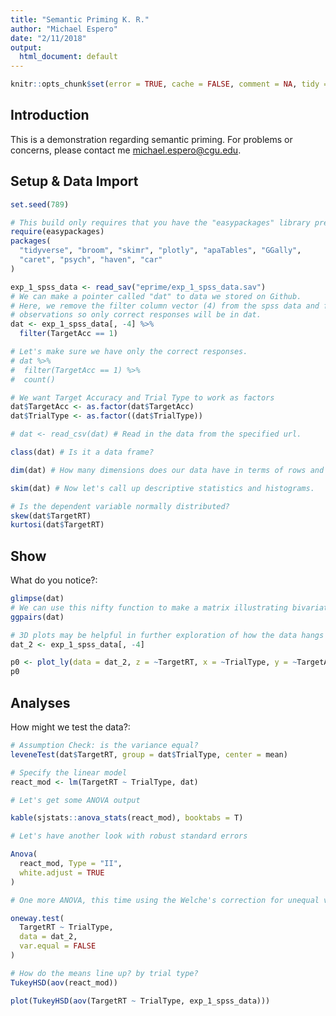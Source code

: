 ```yaml
---
title: "Semantic Priming K. R."
author: "Michael Espero"
date: "2/11/2018"
output:
  html_document: default
---
```


```r
knitr::opts_chunk$set(error = TRUE, cache = FALSE, comment = NA, tidy = TRUE)
```

## Introduction

This is a demonstration regarding semantic priming. For problems or concerns, please contact me <michael.espero@cgu.edu>.

## Setup & Data Import
```r
set.seed(789)

# This build only requires that you have the "easypackages" library pre-installed. If it throws and error, try installing "easypackages" with install.packages()
require(easypackages)
packages(
  "tidyverse", "broom", "skimr", "plotly", "apaTables", "GGally",
  "caret", "psych", "haven", "car"
)

exp_1_spss_data <- read_sav("eprime/exp_1_spss_data.sav")
# We can make a pointer called "dat" to data we stored on Github.
# Here, we remove the filter column vector (4) from the spss data and filter the
# observations so only correct responses will be in dat.
dat <- exp_1_spss_data[, -4] %>%
  filter(TargetAcc == 1)

# Let's make sure we have only the correct responses.
# dat %>%
#  filter(TargetAcc == 1) %>%
#  count()

# We want Target Accuracy and Trial Type to work as factors
dat$TargetAcc <- as.factor(dat$TargetAcc)
dat$TrialType <- as.factor((dat$TrialType))

# dat <- read_csv(dat) # Read in the data from the specified url.

class(dat) # Is it a data frame?

dim(dat) # How many dimensions does our data have in terms of rows and columns?

skim(dat) # Now let's call up descriptive statistics and histograms.

# Is the dependent variable normally distributed?
skew(dat$TargetRT)
kurtosi(dat$TargetRT)
```

## Show

What do you notice?:

```r
glimpse(dat)
# We can use this nifty function to make a matrix illustrating bivariate relationships in the data.
ggpairs(dat)

# 3D plots may be helpful in further exploration of how the data hangs together.
dat_2 <- exp_1_spss_data[, -4]

p0 <- plot_ly(data = dat_2, z = ~TargetRT, x = ~TrialType, y = ~TargetAcc, opacity = 0.6) %>% add_markers(color = ~TargetAcc)
p0
```

## Analyses

How might we test the data?:

```r

# Assumption Check: is the variance equal?
leveneTest(dat$TargetRT, group = dat$TrialType, center = mean)

# Specify the linear model
react_mod <- lm(TargetRT ~ TrialType, dat)

# Let's get some ANOVA output

kable(sjstats::anova_stats(react_mod), booktabs = T)

# Let's have another look with robust standard errors

Anova(
  react_mod, Type = "II",
  white.adjust = TRUE
)

# One more ANOVA, this time using the Welche's correction for unequal variance.

oneway.test(
  TargetRT ~ TrialType,
  data = dat_2,
  var.equal = FALSE
)

# How do the means line up? by trial type?
TukeyHSD(aov(react_mod))

plot(TukeyHSD(aov(TargetRT ~ TrialType, exp_1_spss_data)))
```

